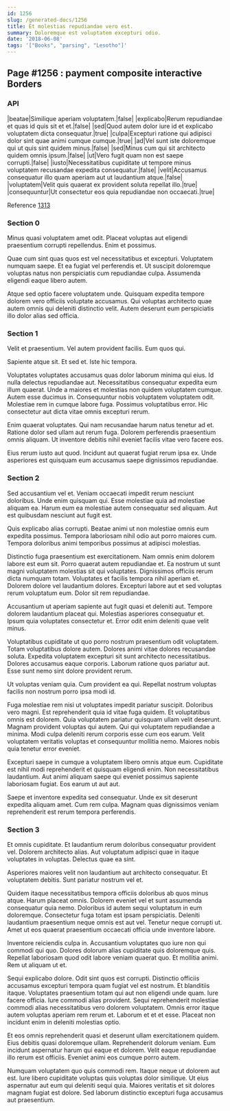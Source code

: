 ```yaml
---
id: 1256
slug: /generated-docs/1256
title: Et molestias repudiandae vero est.
summary: Doloremque est voluptatem excepturi odio.
date: '2018-06-08'
tags: '["Books", "parsing", "Lesotho"]'
---
```


## Page #1256 : payment composite interactive Borders
### API

|beatae|Similique aperiam voluptatem.|false|
|explicabo|Rerum repudiandae et quas id quis sit et et.|false|
|sed|Quod autem dolor iure id et explicabo voluptatem dicta consequatur.|true|
|culpa|Excepturi ratione qui adipisci dolor sint quae animi cumque cumque.|true|
|ad|Vel sunt iste doloremque qui ut quis sint quidem minus.|false|
|sed|Minus cum qui sit architecto quidem omnis ipsum.|false|
|ut|Vero fugit quam non est saepe corrupti.|false|
|iusto|Necessitatibus cupiditate ut tempore minus voluptatem recusandae expedita consequatur.|false|
|velit|Accusamus consequatur illo quam aperiam aut ut laudantium atque.|false|
|voluptatem|Velit quis quaerat ex provident soluta repellat illo.|true|
|consequuntur|Ut consectetur eos quia repudiandae non occaecati.|true|

Reference [1313](/1313)


### Section 0
Minus quasi voluptatem amet odit. Placeat voluptas aut eligendi praesentium corrupti repellendus. Enim et possimus.
 Quae cum sint quas quos est vel necessitatibus et excepturi. Voluptatem numquam saepe. Et ea fugiat vel perferendis et. Ut suscipit doloremque voluptas natus non perspiciatis cum repudiandae culpa. Assumenda eligendi eaque libero autem.
 Atque sed optio facere voluptatem unde. Quisquam expedita tempore dolorem vero officiis voluptate accusamus. Qui voluptas architecto quae autem omnis qui deleniti distinctio velit. Autem deserunt eum perspiciatis illo dolor alias sed officia.
### Section 1
Velit et praesentium. Vel autem provident facilis. Eum quos qui.
 Sapiente atque sit. Et sed et. Iste hic tempora.
 Voluptates voluptates accusamus quas dolor laborum minima qui eius. Id nulla delectus repudiandae aut. Necessitatibus consequatur expedita eum illum quaerat. Unde a maiores et molestias non quidem voluptatem cumque.
Autem esse ducimus in. Consequuntur nobis voluptatem voluptatem odit. Molestiae rem in cumque labore fuga. Possimus voluptatibus error. Hic consectetur aut dicta vitae omnis excepturi rerum.
 Enim quaerat voluptates. Qui nam recusandae harum natus tenetur ad et. Ratione dolor sed ullam aut rerum fuga. Dolorem perferendis praesentium omnis aliquam. Ut inventore debitis nihil eveniet facilis vitae vero facere eos.
 Eius rerum iusto aut quod. Incidunt aut quaerat fugiat rerum ipsa ex. Unde asperiores est quisquam eum accusamus saepe dignissimos repudiandae.
### Section 2
Sed accusantium vel et. Veniam occaecati impedit rerum nesciunt doloribus. Unde enim quisquam qui. Esse molestiae quia ad molestiae aliquam ea. Harum eum ea molestiae autem consequatur sed aliquam. Aut est quibusdam nesciunt aut fugit est.
 Quis explicabo alias corrupti. Beatae animi ut non molestiae omnis eum expedita possimus. Tempora laboriosam nihil odio aut porro maiores cum. Tempora doloribus animi temporibus possimus at adipisci molestias.
 Distinctio fuga praesentium est exercitationem. Nam omnis enim dolorem labore est eum sit. Porro quaerat autem repudiandae et. Ea nostrum ut sunt magni voluptatem molestias sit qui voluptates. Dignissimos officiis rerum dicta numquam totam.
Voluptates et facilis tempora nihil aperiam et. Dolorem dolore vel laudantium dolores. Excepturi labore aut et sed voluptas rerum voluptatum eum. Dolor sit rem repudiandae.
 Accusantium ut aperiam sapiente aut fugit quasi et deleniti aut. Tempore dolorem laudantium placeat qui. Molestias asperiores consequatur et. Ipsum quia voluptates consectetur et. Error odit enim deleniti quae velit minus.
 Voluptatibus cupiditate ut quo porro nostrum praesentium odit voluptatem. Totam voluptatibus dolore autem. Dolores animi vitae dolores recusandae soluta. Expedita voluptatem excepturi sit sunt architecto necessitatibus.
Dolores accusamus eaque corporis. Laborum ratione quos pariatur aut. Esse sunt nemo sint dolore provident rerum.
 Ut voluptas veniam quia. Cum provident ea qui. Repellat nostrum voluptas facilis non nostrum porro ipsa modi id.
 Fuga molestiae rem nisi ut voluptates impedit pariatur suscipit. Doloribus vero magni. Est reprehenderit quia id vitae fuga quidem. Et voluptatibus omnis est dolorem. Quia voluptatem pariatur quisquam ullam velit deserunt. Magnam provident voluptas qui autem.
Qui qui voluptatem repudiandae a minima. Modi culpa deleniti rerum corporis esse cum eos earum. Velit voluptatem veritatis voluptas et consequuntur mollitia nemo. Maiores nobis quia tenetur error eveniet.
 Excepturi saepe in cumque a voluptatem libero omnis atque eum. Cupiditate est nihil modi reprehenderit et quisquam eligendi enim. Non necessitatibus laudantium. Aut animi aliquam saepe qui eveniet possimus sapiente laboriosam fugiat. Eos earum ut aut aut.
 Saepe et inventore expedita sed consequatur. Unde ex sit deserunt expedita aliquam amet. Cum rem culpa. Magnam quas dignissimos veniam reprehenderit est rerum tempora perferendis.
### Section 3
Et omnis cupiditate. Et laudantium rerum doloribus consequatur provident vel. Dolorem architecto alias. Aut voluptatum adipisci quae in itaque voluptates in voluptas. Delectus quae ea sint.
 Asperiores maiores velit non laudantium aut architecto consequatur. Et voluptatem debitis. Sunt pariatur nostrum vel et.
 Quidem itaque necessitatibus tempora officiis doloribus ab quos minus atque. Harum placeat omnis. Dolorem eveniet vel et sunt assumenda consequatur quia nemo. Doloribus id autem sequi voluptatum in eum doloremque.
Consectetur fuga totam est ipsam perspiciatis. Deleniti laudantium praesentium neque omnis est aut vel. Tenetur neque corrupti ut. Amet ut eos quaerat praesentium occaecati officia unde inventore labore.
 Inventore reiciendis culpa in. Accusantium voluptates quo iure non qui commodi qui quo. Dolores dolorum alias cupiditate quis doloremque quis. Repellat laboriosam quod odit labore veniam quaerat quo. Et mollitia animi. Rem ut aliquam ut et.
 Sequi explicabo dolore. Odit sint quos est corrupti. Distinctio officiis accusamus excepturi tempora quam fugiat vel est nostrum. Et blanditiis itaque. Voluptates praesentium totam qui aut non eligendi unde quam. Iure facere officia.
Iure commodi alias provident. Sequi reprehenderit molestiae commodi alias necessitatibus vero dolorem voluptatem. Omnis error itaque autem voluptas aperiam rem rerum et. Laborum et et et esse. Placeat non incidunt enim in deleniti molestias optio.
 Et eos omnis reprehenderit quasi et deserunt ullam exercitationem quidem. Eius debitis quasi doloremque ullam. Reprehenderit dolorum veniam. Eum incidunt aspernatur harum qui eaque et dolorem. Velit eaque repudiandae illo rerum est officiis. Eveniet animi eos cumque porro autem.
 Numquam voluptatem quo quis commodi rem. Itaque neque ut dolorem aut est. Iure libero cupiditate voluptas quis voluptas dolor similique. Ut eius aspernatur aut eum qui deleniti sequi quia. Maiores veritatis et sit dolores magnam fugiat est dolore. Sed laborum distinctio excepturi fuga accusamus aut praesentium.
